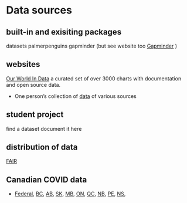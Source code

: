 # Data sources

## built-in and exisiting packages

datasets
palmerpenguins
gapminder (but see website too [Gapminder]() )

## websites

[Our World In Data](https://ourworldindata.org/) a curated set of over 3000 charts with documentation and open source data.

* One person's collection of [data](https://github.com/tacookson/data) of various sources

## student project

find a dataset
document it here


## distribution of data

[FAIR](https://en.wikipedia.org/wiki/FAIR_data)

## Canadian COVID data

* [Federal](https://health-infobase.canada.ca/covid-19/visual-data-gallery/), [BC](https://experience.arcgis.com/experience/a6f23959a8b14bfa989e3cda29297ded), [AB](https://www.alberta.ca/stats/covid-19-alberta-statistics.htm), [SK](https://dashboard.saskatchewan.ca/health-wellness/covid-19/cases), [MB](https://www.arcgis.com/apps/opsdashboard/index.html#/29e86894292e449aa75763b077281b5b?rha=Winnipeg), [ON](https://covid-19.ontario.ca/data), [QC](https://www.inspq.qc.ca/covid-19/donnees/par-region), [NB](https://experience.arcgis.com/experience/8eeb9a2052d641c996dba5de8f25a8aa), [PE](https://www.princeedwardisland.ca/en/information/health-and-wellness/pei-covid-19-case-data), [NS](https://novascotia.ca/coronavirus/data/), 

